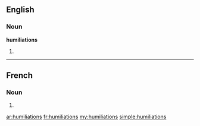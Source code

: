 ==English==

===Noun===
'''humiliations'''

# {{plural of|[[humiliation]]}}

----

==French==

===Noun===
{{infl|fr|plural}} {{f|p}}

# {{plural of|humiliation|lang=fr}}

[[ar:humiliations]]
[[fr:humiliations]]
[[my:humiliations]]
[[simple:humiliations]]